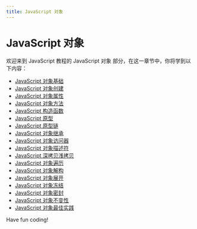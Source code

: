 ```yaml
---
title: JavaScript 对象
---
```


# JavaScript 对象

欢迎来到 JavaScript 教程的 JavaScript 对象 部分，在这一章节中，你将学到以下内容：

- [JavaScript 对象基础](./0-javascript-object-basics.mdx)
- [JavaScript 对象创建](./1-javascript-object-creation.mdx)
- [JavaScript 对象属性](./2-javascript-object-properties.mdx)
- [JavaScript 对象方法](./3-javascript-object-method.mdx)
- [JavaScript 构造函数](./4-javascript-constructor.mdx)
- [JavaScript 原型](./5-javascript-prototype.mdx)
- [JavaScript 原型链](./6-javascript-prototype-chain.mdx)
- [JavaScript 对象继承](./7-javascript-object-inheritance.mdx)
- [JavaScript 对象访问器](./8-javascript-object-accessor.mdx)
- [JavaScript 对象描述符](./9-javascript-object-descriptor.mdx)
- [JavaScript 深拷贝浅拷贝](./10-javascript-deep-copy-shallow-copy.mdx)
- [JavaScript 对象遍历](./11-javascript-object-traversal.mdx)
- [JavaScript 对象解构](./12-javascript-object-deconstruction.mdx)
- [JavaScript 对象展开](./13-javascript-object-expansion.mdx)
- [JavaScript 对象冻结](./14-javascript-object-freeze.mdx)
- [JavaScript 对象密封](./15-javascript-object-sealing.mdx)
- [JavaScript 对象不变性](./16-javascript-object-immutability.mdx)
- [JavaScript 对象最佳实践](./17-javascript-object-best-practices.mdx)

Have fun coding!